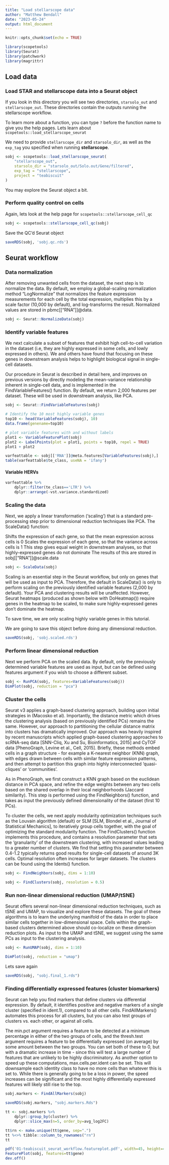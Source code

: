 ```yaml
---
title: "Load stellarscope data"
author: "Matthew Bendall"
date: "2023-05-24"
output: html_document
---
```


```r
knitr::opts_chunk$set(echo = TRUE)
```

```r
library(scopetools)
library(Seurat)
library(patchwork)
library(magrittr)
```
## Load data

### Load STAR and stellarscope data into a Seurat object

If you look in this directory you will see two directories, `starsolo_out` and
`stellarscope_out`. These directories contain the outputs running the
stellarscope workflow.

To learn more about a function, you can type `?` before the function name to
give you the help pages. Lets learn about `scopetools::load_stellarscope_seurat`

We need to provide `stellarscope_dir` and  `starsolo_dir`, as well as the
`exp_tag` you specified when running **stellarscope**.

```r
sobj <- scopetools::load_stellarscope_seurat(
    "stellarscope_out",
    starsolo_dir = "starsolo_out/Solo.out/Gene/filtered",
    exp_tag = "stellarscope",
    project = "teabiscuit"
)
```

You may explore the Seurat object a bit.

### Perform quality control on cells

Again, lets look at the help page for `scopetools::stellarscope_cell_qc`

```r
sobj <- scopetools::stellarscope_cell_qc(sobj)
```

Save the QC'd Seurat object

```r
saveRDS(sobj, 'sobj.qc.rds')
```


## Seurat workflow

### Data normalization

After removing unwanted cells from the dataset, the next step is to normalize the data. By default, we employ a global-scaling normalization method “LogNormalize” that normalizes the feature expression measurements for each cell by the total expression, multiplies this by a scale factor (10,000 by default), and log-transforms the result. Normalized values are stored in pbmc[["RNA"]]@data.

```r
sobj <- Seurat::NormalizeData(sobj)
```
### Identify variable features

We next calculate a subset of features that exhibit high cell-to-cell variation in the dataset (i.e, they are highly expressed in some cells, and lowly expressed in others). We and others have found that focusing on these genes in downstream analysis helps to highlight biological signal in single-cell datasets.

Our procedure in Seurat is described in detail here, and improves on previous versions by directly modeling the mean-variance relationship inherent in single-cell data, and is implemented in the FindVariableFeatures() function. By default, we return 2,000 features per dataset. These will be used in downstream analysis, like PCA.

```r
sobj <- Seurat::FindVariableFeatures(sobj)
```

```r
# Identify the 10 most highly variable genes
top10 <- head(VariableFeatures(sobj), 10)
data.frame(genename=top10)
```

```r
# plot variable features with and without labels
plot1 <- VariableFeaturePlot(sobj)
plot2 <- LabelPoints(plot = plot1, points = top10, repel = TRUE)
plot1 + plot2
```

```r
varfeattable <- sobj[['RNA']]@meta.features[VariableFeatures(sobj),]
table(varfeattable$te_class, useNA = 'ifany')
```

#### Variable HERVs

```r
varfeattable %>%
    dplyr::filter(te_class=='LTR') %>%
    dplyr::arrange(-vst.variance.standardized)
```

### Scaling the data

Next, we apply a linear transformation (‘scaling’) that is a standard pre-processing step prior to dimensional reduction techniques like PCA. The ScaleData() function:

Shifts the expression of each gene, so that the mean expression across cells is 0
Scales the expression of each gene, so that the variance across cells is 1
This step gives equal weight in downstream analyses, so that highly-expressed genes do not dominate
The results of this are stored in sobj[["RNA"]]@scale.data

```r
sobj <- ScaleData(sobj)
```

Scaling is an essential step in the Seurat workflow, but only on genes that will be used as input to PCA. Therefore, the default in ScaleData() is only to perform scaling on the previously identified variable features (2,000 by default). Your PCA and clustering results will be unaffected. However, Seurat heatmaps (produced as shown below with DoHeatmap()) require genes in the heatmap to be scaled, to make sure highly-expressed genes don’t dominate the heatmap. 

To save time, we are only scaling highly variable genes in this tutorial.

We are going to save this object before doing any dimensional reduction.

```r
saveRDS(sobj, 'sobj.scaled.rds')
```


### Perform linear dimensional reduction

Next we perform PCA on the scaled data. By default, only the previously determined variable features are used as input, but can be defined using features argument if you wish to choose a different subset.

```r
sobj <- RunPCA(sobj, features=VariableFeatures(sobj))
DimPlot(sobj, reduction = "pca")
```

### Cluster the cells

Seurat v3 applies a graph-based clustering approach, building upon initial strategies in (Macosko et al). Importantly, the distance metric which drives the clustering analysis (based on previously identified PCs) remains the same. However, our approach to partitioning the cellular distance matrix into clusters has dramatically improved. Our approach was heavily inspired by recent manuscripts which applied graph-based clustering approaches to scRNA-seq data [SNN-Cliq, Xu and Su, Bioinformatics, 2015] and CyTOF data [PhenoGraph, Levine et al., Cell, 2015]. Briefly, these methods embed cells in a graph structure - for example a K-nearest neighbor (KNN) graph, with edges drawn between cells with similar feature expression patterns, and then attempt to partition this graph into highly interconnected ‘quasi-cliques’ or ‘communities’.

As in PhenoGraph, we first construct a KNN graph based on the euclidean distance in PCA space, and refine the edge weights between any two cells based on the shared overlap in their local neighborhoods (Jaccard similarity). This step is performed using the FindNeighbors() function, and takes as input the previously defined dimensionality of the dataset (first 10 PCs).

To cluster the cells, we next apply modularity optimization techniques such as the Louvain algorithm (default) or SLM [SLM, Blondel et al., Journal of Statistical Mechanics], to iteratively group cells together, with the goal of optimizing the standard modularity function. The FindClusters() function implements this procedure, and contains a resolution parameter that sets the ‘granularity’ of the downstream clustering, with increased values leading to a greater number of clusters. We find that setting this parameter between 0.4-1.2 typically returns good results for single-cell datasets of around 3K cells. Optimal resolution often increases for larger datasets. The clusters can be found using the Idents() function.

```r
sobj <- FindNeighbors(sobj, dims = 1:10)
```

```r
sobj <- FindClusters(sobj, resolution = 0.5)
```
### Run non-linear dimensional reduction (UMAP/tSNE)

Seurat offers several non-linear dimensional reduction techniques, such as tSNE and UMAP, to visualize and explore these datasets. The goal of these algorithms is to learn the underlying manifold of the data in order to place similar cells together in low-dimensional space. Cells within the graph-based clusters determined above should co-localize on these dimension reduction plots. As input to the UMAP and tSNE, we suggest using the same PCs as input to the clustering analysis.

```r
sobj <- RunUMAP(sobj, dims = 1:10)

```

```r
DimPlot(sobj, reduction = "umap")
```
Lets save again

```r
saveRDS(sobj, "sobj.final_1.rds")

```

### Finding differentially expressed features (cluster biomarkers)

Seurat can help you find markers that define clusters via differential expression. By default, it identifies positive and negative markers of a single cluster (specified in ident.1), compared to all other cells. FindAllMarkers() automates this process for all clusters, but you can also test groups of clusters vs. each other, or against all cells.

The min.pct argument requires a feature to be detected at a minimum percentage in either of the two groups of cells, and the thresh.test argument requires a feature to be differentially expressed (on average) by some amount between the two groups. You can set both of these to 0, but with a dramatic increase in time - since this will test a large number of features that are unlikely to be highly discriminatory. As another option to speed up these computations, max.cells.per.ident can be set. This will downsample each identity class to have no more cells than whatever this is set to. While there is generally going to be a loss in power, the speed increases can be significant and the most highly differentially expressed features will likely still rise to the top.


```r
sobj.markers <- FindAllMarkers(sobj)
```

```r
saveRDS(sobj.markers, "sobj.markers.Rds")
```

```r
tt <- sobj.markers %>%
    dplyr::group_by(cluster) %>%
    dplyr::slice_max(n=5, order_by=avg_log2FC)

tt$rn <- make.unique(tt$gene, sep=".")
tt %<>% tibble::column_to_rownames("rn")
tt
```

```r
pdf('01-teabiscuit_seurat_workflow.featureplot.pdf', width=45, height=45)
FeaturePlot(sobj, features=tt$gene)
dev.off()

```